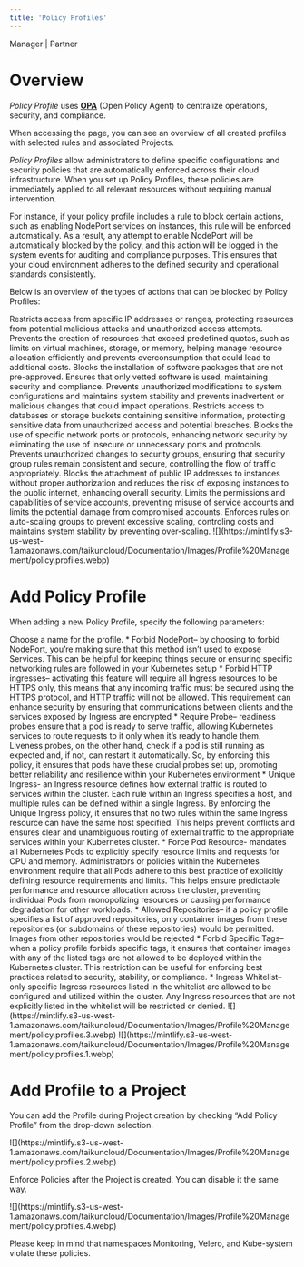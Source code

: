 ```yaml
---
title: 'Policy Profiles'
---
```


<Icon icon="user-tie" iconType="solid" /> Manager | <Icon icon="handshake" iconType="solid" /> Partner

# Overview

*Policy Profile* uses [**OPA**](https://www.openpolicyagent.org/) (Open Policy Agent) to centralize operations, security, and compliance.

When accessing the page, you can see an overview of all created profiles with selected rules and associated Projects.

*Policy Profiles* allow administrators to define specific configurations and security policies that are automatically enforced across their cloud infrastructure. When you set up Policy Profiles, these policies are immediately applied to all relevant resources without requiring manual intervention.

For instance, if your policy profile includes a rule to block certain actions, such as enabling NodePort services on instances, this rule will be enforced automatically. As a result, any attempt to enable NodePort will be automatically blocked by the policy, and this action will be logged in the system events for auditing and compliance purposes. This ensures that your cloud environment adheres to the defined security and operational standards consistently.

Below is an overview of the types of actions that can be blocked by Policy Profiles:

<AccordionGroup>
  <Accordion title="Unauthorized Network Access">
    Restricts access from specific IP addresses or ranges, protecting resources from potential malicious attacks and unauthorized access attempts.
  </Accordion>

  <Accordion title="Resource Quota Exceeding">
    Prevents the creation of resources that exceed predefined quotas, such as limits on virtual machines, storage, or memory, helping manage resource allocation efficiently and prevents overconsumption that could lead to additional costs.
  </Accordion>

  <Accordion title="Unapproved Software Installations">
    Blocks the installation of software packages that are not pre-approved. Ensures that only vetted software is used, maintaining security and compliance.
  </Accordion>

  <Accordion title="Configuration Changes">
    Prevents unauthorized modifications to system configurations and maintains system stability and prevents inadvertent or malicious changes that could impact operations.
  </Accordion>

  <Accordion title="Access to Sensitive Data">
    Restricts access to databases or storage buckets containing sensitive information, protecting sensitive data from unauthorized access and potential breaches.
  </Accordion>

  <Accordion title="Port and Protocol Restrictions">
    Blocks the use of specific network ports or protocols, enhancing network security by eliminating the use of insecure or unnecessary ports and protocols.
  </Accordion>

  <Accordion title="Security Group Modifications">
    Prevents unauthorized changes to security groups, ensuring that security group rules remain consistent and secure, controlling the flow of traffic appropriately.
  </Accordion>

  <Accordion title="Public IP Attachments">
    Blocks the attachment of public IP addresses to instances without proper authorization and reduces the risk of exposing instances to the public internet, enhancing overall security.
  </Accordion>

  <Accordion title="Service Account Restriction">
    Limits the permissions and capabilities of service accounts, preventing misuse of service accounts and limits the potential damage from compromised accounts.
  </Accordion>

  <Accordion title="Auto-scaling Constraints">
    Enforces rules on auto-scaling groups to prevent excessive scaling, controling costs and maintains system stability by preventing over-scaling.
  </Accordion>
</AccordionGroup>

<Frame caption="Policy Profiles">
  ![](https://mintlify.s3-us-west-1.amazonaws.com/taikuncloud/Documentation/Images/Profile%20Management/policy.profiles.webp)
</Frame>

# Add Policy Profile 

When adding a new Policy Profile, specify the following parameters:

<AccordionGroup>
  <Accordion title="Name">
    Choose a name for the profile.
  </Accordion>
  <Accordion title="Features">
    * Forbid NodePort– by choosing to forbid NodePort, you’re making sure that this method isn’t used to expose Services. This can be helpful for keeping things secure or ensuring specific networking rules are followed in your Kubernetes setup
* Forbid HTTP ingresses– activating this feature will require all Ingress resources to be HTTPS only, this means that any incoming traffic must be secured using the HTTPS protocol, and HTTP traffic will not be allowed. This requirement can enhance security by ensuring that communications between clients and the services exposed by Ingress are encrypted
* Require Probe– readiness probes ensure that a pod is ready to serve traffic, allowing Kubernetes services to route requests to it only when it’s ready to handle them. Liveness probes, on the other hand, check if a pod is still running as expected and, if not, can restart it automatically. So, by enforcing this policy, it ensures that pods have these crucial probes set up, promoting better reliability and resilience within your Kubernetes environment
* Unique Ingress- an Ingress resource defines how external traffic is routed to services within the cluster. Each rule within an Ingress specifies a host, and multiple rules can be defined within a single Ingress. By enforcing the Unique Ingress policy, it ensures that no two rules within the same Ingress resource can have the same host specified. This helps prevent conflicts and ensures clear and unambiguous routing of external traffic to the appropriate services within your Kubernetes cluster.
* Force Pod Resource- mandates all Kubernetes Pods to explicitly specify resource limits and requests for CPU and memory. Administrators or policies within the Kubernetes environment require that all Pods adhere to this best practice of explicitly defining resource requirements and limits. This helps ensure predictable performance and resource allocation across the cluster, preventing individual Pods from monopolizing resources or causing performance degradation for other workloads.
  </Accordion>

  <Accordion title="Add">
    * Allowed Repositories– if a policy profile specifies a list of approved repositories, only container images from these repositories (or subdomains of these repositories) would be permitted. Images from other repositories would be rejected
* Forbid Specific Tags– when a policy profile forbids specific tags, it ensures that container images with any of the listed tags are not allowed to be deployed within the Kubernetes cluster. This restriction can be useful for enforcing best practices related to security, stability, or compliance.
* Ingress Whitelist– only specific Ingress resources listed in the whitelist are allowed to be configured and utilized within the cluster. Any Ingress resources that are not explicitly listed in the whitelist will be restricted or denied.
  </Accordion>
</AccordionGroup>

<Frame caption="Add new Policy Profile">
  ![](https://mintlify.s3-us-west-1.amazonaws.com/taikuncloud/Documentation/Images/Profile%20Management/policy.profiles.3.webp)
</Frame>

<Frame caption="Actions">
  ![](https://mintlify.s3-us-west-1.amazonaws.com/taikuncloud/Documentation/Images/Profile%20Management/policy.profiles.1.webp)
</Frame>

# Add Profile to a Project

You can add the Profile during Project creation by checking “Add Policy Profile” from the drop-down selection.

<Frame caption="Add Policy Profile">
  ![](https://mintlify.s3-us-west-1.amazonaws.com/taikuncloud/Documentation/Images/Profile%20Management/policy.profiles.2.webp)
</Frame>

Enforce Policies after the Project is created. You can disable it the same way.

<Frame caption="Add Policy Profile in settings">
  ![](https://mintlify.s3-us-west-1.amazonaws.com/taikuncloud/Documentation/Images/Profile%20Management/policy.profiles.4.webp)
</Frame>

<Note>Please keep in mind that namespaces Monitoring, Velero, and Kube-system violate these policies.</Note>
